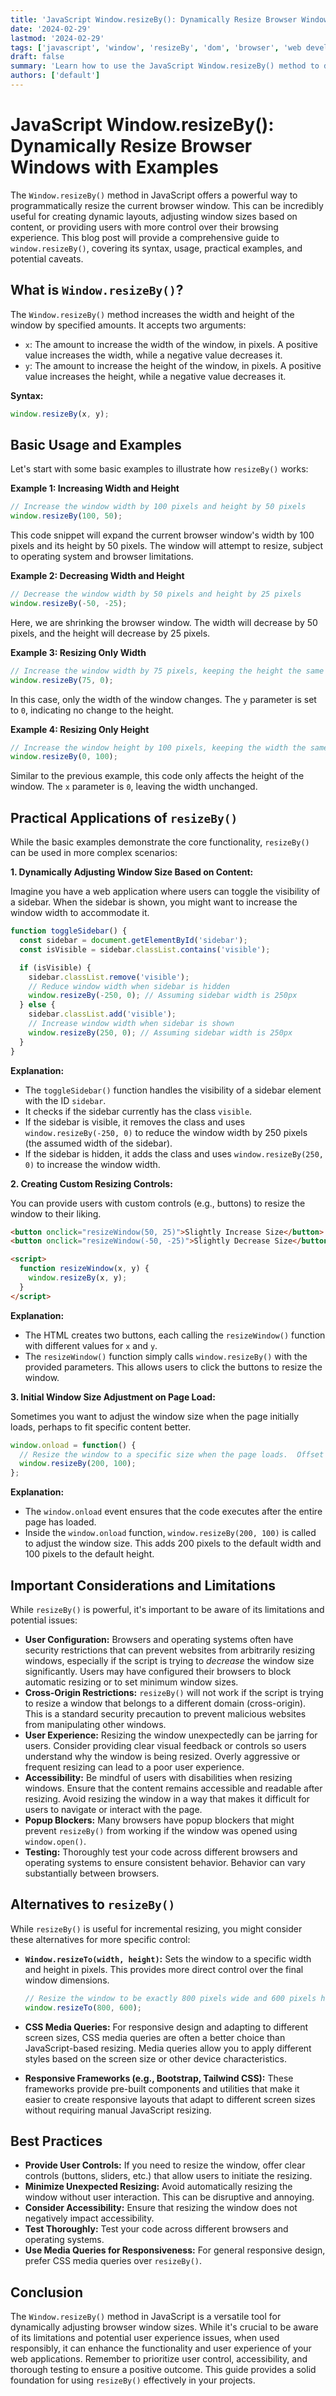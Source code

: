 ```yaml
---
title: 'JavaScript Window.resizeBy(): Dynamically Resize Browser Windows with Examples'
date: '2024-02-29'
lastmod: '2024-02-29'
tags: ['javascript', 'window', 'resizeBy', 'dom', 'browser', 'web development', 'window object', 'javascript tutorial']
draft: false
summary: 'Learn how to use the JavaScript Window.resizeBy() method to dynamically resize browser windows, enhancing user experience and providing greater control over window dimensions. Includes practical code examples and explanations.'
authors: ['default']
---
```


# JavaScript Window.resizeBy(): Dynamically Resize Browser Windows with Examples

The `Window.resizeBy()` method in JavaScript offers a powerful way to programmatically resize the current browser window. This can be incredibly useful for creating dynamic layouts, adjusting window sizes based on content, or providing users with more control over their browsing experience.  This blog post will provide a comprehensive guide to `window.resizeBy()`, covering its syntax, usage, practical examples, and potential caveats.

## What is `Window.resizeBy()`?

The `Window.resizeBy()` method increases the width and height of the window by specified amounts. It accepts two arguments:

*   `x`: The amount to increase the width of the window, in pixels. A positive value increases the width, while a negative value decreases it.
*   `y`: The amount to increase the height of the window, in pixels. A positive value increases the height, while a negative value decreases it.

**Syntax:**

```javascript
window.resizeBy(x, y);
```

## Basic Usage and Examples

Let's start with some basic examples to illustrate how `resizeBy()` works:

**Example 1: Increasing Width and Height**

```javascript
// Increase the window width by 100 pixels and height by 50 pixels
window.resizeBy(100, 50);
```

This code snippet will expand the current browser window's width by 100 pixels and its height by 50 pixels.  The window will attempt to resize, subject to operating system and browser limitations.

**Example 2: Decreasing Width and Height**

```javascript
// Decrease the window width by 50 pixels and height by 25 pixels
window.resizeBy(-50, -25);
```

Here, we are shrinking the browser window. The width will decrease by 50 pixels, and the height will decrease by 25 pixels.

**Example 3: Resizing Only Width**

```javascript
// Increase the window width by 75 pixels, keeping the height the same
window.resizeBy(75, 0);
```

In this case, only the width of the window changes.  The `y` parameter is set to `0`, indicating no change to the height.

**Example 4: Resizing Only Height**

```javascript
// Increase the window height by 100 pixels, keeping the width the same
window.resizeBy(0, 100);
```

Similar to the previous example, this code only affects the height of the window.  The `x` parameter is `0`, leaving the width unchanged.

## Practical Applications of `resizeBy()`

While the basic examples demonstrate the core functionality, `resizeBy()` can be used in more complex scenarios:

**1. Dynamically Adjusting Window Size Based on Content:**

Imagine you have a web application where users can toggle the visibility of a sidebar. When the sidebar is shown, you might want to increase the window width to accommodate it.

```javascript
function toggleSidebar() {
  const sidebar = document.getElementById('sidebar');
  const isVisible = sidebar.classList.contains('visible');

  if (isVisible) {
    sidebar.classList.remove('visible');
    // Reduce window width when sidebar is hidden
    window.resizeBy(-250, 0); // Assuming sidebar width is 250px
  } else {
    sidebar.classList.add('visible');
    // Increase window width when sidebar is shown
    window.resizeBy(250, 0); // Assuming sidebar width is 250px
  }
}
```

**Explanation:**

*   The `toggleSidebar()` function handles the visibility of a sidebar element with the ID `sidebar`.
*   It checks if the sidebar currently has the class `visible`.
*   If the sidebar is visible, it removes the class and uses `window.resizeBy(-250, 0)` to reduce the window width by 250 pixels (the assumed width of the sidebar).
*   If the sidebar is hidden, it adds the class and uses `window.resizeBy(250, 0)` to increase the window width.

**2. Creating Custom Resizing Controls:**

You can provide users with custom controls (e.g., buttons) to resize the window to their liking.

```html
<button onclick="resizeWindow(50, 25)">Slightly Increase Size</button>
<button onclick="resizeWindow(-50, -25)">Slightly Decrease Size</button>

<script>
  function resizeWindow(x, y) {
    window.resizeBy(x, y);
  }
</script>
```

**Explanation:**

*   The HTML creates two buttons, each calling the `resizeWindow()` function with different values for `x` and `y`.
*   The `resizeWindow()` function simply calls `window.resizeBy()` with the provided parameters.  This allows users to click the buttons to resize the window.

**3.  Initial Window Size Adjustment on Page Load:**

Sometimes you want to adjust the window size when the page initially loads, perhaps to fit specific content better.

```javascript
window.onload = function() {
  // Resize the window to a specific size when the page loads.  Offset from default sizes can be used, as shown below.
  window.resizeBy(200, 100);
};
```

**Explanation:**

*   The `window.onload` event ensures that the code executes after the entire page has loaded.
*   Inside the `window.onload` function, `window.resizeBy(200, 100)` is called to adjust the window size.  This adds 200 pixels to the default width and 100 pixels to the default height.

## Important Considerations and Limitations

While `resizeBy()` is powerful, it's important to be aware of its limitations and potential issues:

*   **User Configuration:**  Browsers and operating systems often have security restrictions that can prevent websites from arbitrarily resizing windows, especially if the script is trying to *decrease* the window size significantly.  Users may have configured their browsers to block automatic resizing or to set minimum window sizes.
*   **Cross-Origin Restrictions:**  `resizeBy()` will not work if the script is trying to resize a window that belongs to a different domain (cross-origin). This is a standard security precaution to prevent malicious websites from manipulating other windows.
*   **User Experience:**  Resizing the window unexpectedly can be jarring for users. Consider providing clear visual feedback or controls so users understand why the window is being resized. Overly aggressive or frequent resizing can lead to a poor user experience.
*   **Accessibility:**  Be mindful of users with disabilities when resizing windows. Ensure that the content remains accessible and readable after resizing.  Avoid resizing the window in a way that makes it difficult for users to navigate or interact with the page.
*   **Popup Blockers:** Many browsers have popup blockers that might prevent `resizeBy()` from working if the window was opened using `window.open()`.
*   **Testing:**  Thoroughly test your code across different browsers and operating systems to ensure consistent behavior.  Behavior can vary substantially between browsers.

## Alternatives to `resizeBy()`

While `resizeBy()` is useful for incremental resizing, you might consider these alternatives for more specific control:

*   **`Window.resizeTo(width, height)`:**  Sets the window to a specific width and height in pixels. This provides more direct control over the final window dimensions.

    ```javascript
    // Resize the window to be exactly 800 pixels wide and 600 pixels high
    window.resizeTo(800, 600);
    ```

*   **CSS Media Queries:**  For responsive design and adapting to different screen sizes, CSS media queries are often a better choice than JavaScript-based resizing.  Media queries allow you to apply different styles based on the screen size or other device characteristics.

*   **Responsive Frameworks (e.g., Bootstrap, Tailwind CSS):**  These frameworks provide pre-built components and utilities that make it easier to create responsive layouts that adapt to different screen sizes without requiring manual JavaScript resizing.

## Best Practices

*   **Provide User Controls:** If you need to resize the window, offer clear controls (buttons, sliders, etc.) that allow users to initiate the resizing.
*   **Minimize Unexpected Resizing:**  Avoid automatically resizing the window without user interaction. This can be disruptive and annoying.
*   **Consider Accessibility:** Ensure that resizing the window does not negatively impact accessibility.
*   **Test Thoroughly:**  Test your code across different browsers and operating systems.
*   **Use Media Queries for Responsiveness:** For general responsive design, prefer CSS media queries over `resizeBy()`.

## Conclusion

The `Window.resizeBy()` method in JavaScript is a versatile tool for dynamically adjusting browser window sizes. While it's crucial to be aware of its limitations and potential user experience issues, when used responsibly, it can enhance the functionality and user experience of your web applications. Remember to prioritize user control, accessibility, and thorough testing to ensure a positive outcome. This guide provides a solid foundation for using `resizeBy()` effectively in your projects.